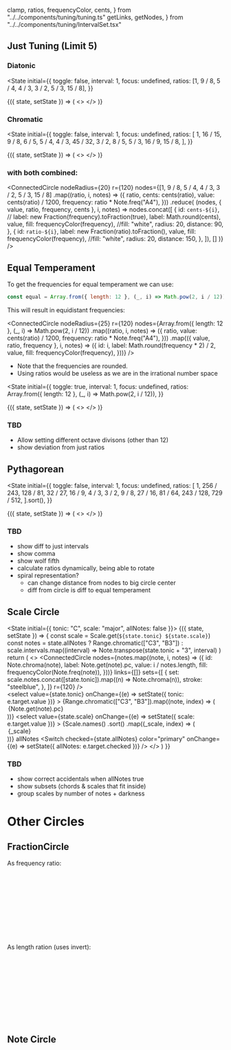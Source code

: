   clamp,
  ratios,
  frequencyColor,
  cents,
} from "../../components/tuning/tuning.ts"
  getLinks,
  getNodes,
} from "../../components/tuning/IntervalSet.tsx"

## Just Tuning (Limit 5)

### Diatonic

<State
  initial={{
    toggle: false,
    interval: 1,
    focus: undefined,
    ratios: [1, 9 / 8, 5 / 4, 4 / 3, 3 / 2, 5 / 3, 15 / 8],
  }}
>
  {({ state, setState }) => (
    <>
      <TuningCircle state={state} setState={setState} />
    </>
  )}
</State>

### Chromatic

<State
  initial={{
    toggle: false,
    interval: 1,
    focus: undefined,
    ratios: [
      1,
      16 / 15,
      9 / 8,
      6 / 5,
      5 / 4,
      4 / 3,
      45 / 32,
      3 / 2,
      8 / 5,
      5 / 3,
      16 / 9,
      15 / 8,
    ],
  }}
>
  {({ state, setState }) => (
    <>
      <TuningCircle state={state} setState={setState} />
    </>
  )}
</State>

### with both combined:

<ConnectedCircle
  nodeRadius={20}
  r={120}
  nodes={[1, 9 / 8, 5 / 4, 4 / 3, 3 / 2, 5 / 3, 15 / 8]
    .map((ratio, i, notes) => ({
      ratio,
      cents: cents(ratio),
      value: cents(ratio) / 1200,
      frequency: ratio * Note.freq("A4"),
    }))
    .reduce(
      (nodes, { value, ratio, frequency, cents }, i, notes) =>
        nodes.concat([
          {
            id: `cents-${i}`,
            // label: new Fraction(frequency).toFraction(true),
            label: Math.round(cents),
            value,
            fill: frequencyColor(frequency),
            //fill: "white",
            radius: 20,
            distance: 90,
          },
          {
            id: `ratio-${i}`,
            label: new Fraction(ratio).toFraction(),
            value,
            fill: frequencyColor(frequency),
            //fill: "white",
            radius: 20,
            distance: 150,
          },
        ]),
      []
    )}
/>

## Equal Temperament

To get the frequencies for equal temperament we can use:

```js
const equal = Array.from({ length: 12 }, (_, i) => Math.pow(2, i / 12))
```

This will result in equidistant frequencies:

<ConnectedCircle
  nodeRadius={25}
  r={120}
  nodes={Array.from({ length: 12 }, (_, i) => Math.pow(2, i / 12))
    .map((ratio, i, notes) => ({
      ratio,
      value: cents(ratio) / 1200,
      frequency: ratio * Note.freq("A4"),
    }))
    .map(({ value, ratio, frequency }, i, notes) => ({
      id: i,
      label: Math.round(frequency * 2) / 2,
      value,
      fill: frequencyColor(frequency),
    }))}
/>

- Note that the frequencies are rounded.
- Using ratios would be useless as we are in the irrational number space

<State
  initial={{
    toggle: true,
    interval: 1,
    focus: undefined,
    ratios: Array.from({ length: 12 }, (_, i) => Math.pow(2, i / 12)),
  }}
>
  {({ state, setState }) => (
    <>
      <TuningCircle state={state} setState={setState} />
    </>
  )}
</State>

### TBD

- Allow setting different octave divisons (other than 12)
- show deviation from just ratios

## Pythagorean

<State
  initial={{
    toggle: false,
    interval: 1,
    focus: undefined,
    ratios: [
      1,
      256 / 243,
      128 / 81,
      32 / 27,
      16 / 9,
      4 / 3,
      3 / 2,
      9 / 8,
      27 / 16,
      81 / 64,
      243 / 128,
      729 / 512,
    ].sort(),
  }}
>
  {({ state, setState }) => (
    <>
      <TuningCircle state={state} setState={setState} />
    </>
  )}
</State>

### TBD

- show diff to just intervals
- show comma
- show wolf fifth
- calculate ratios dynamically, being able to rotate
- spiral representation?
  - can change distance from nodes to big circle center
  - diff from circle is diff to equal temperament

## Scale Circle

<State initial={{ tonic: "C", scale: "major", allNotes: false }}>
  {({ state, setState }) => {
    const scale = Scale.get(`${state.tonic} ${state.scale}`)
    const notes = state.allNotes
      ? Range.chromatic(["C3", "B3"])
      : scale.intervals.map((interval) =>
          Note.transpose(state.tonic + "3", interval)
        )
    return (
      <>
        <ConnectedCircle
          nodes={notes.map((note, i, notes) => ({
            id: Note.chroma(note),
            label: Note.get(note).pc,
            value: i / notes.length,
            fill: frequencyColor(Note.freq(note)),
          }))}
          links={[]}
          sets={[
            {
              set: scale.notes.concat([state.tonic]).map((n) => Note.chroma(n)),
              stroke: "steelblue",
            },
          ]}
          r={120}
        />
        <br />
        <select
          value={state.tonic}
          onChange={(e) => setState({ tonic: e.target.value })}
        >
          {Range.chromatic(["C3", "B3"]).map((note, index) => (
            <option key={index}>{Note.get(note).pc}</option>
          ))}
        </select>
        <select
          value={state.scale}
          onChange={(e) => setState({ scale: e.target.value })}
        >
          {Scale.names()
            .sort()
            .map((_scale, index) => (
              <option key={index}>{_scale}</option>
            ))}
        </select>
        <label>
          allNotes
          <Switch
            checked={state.allNotes}
            color="primary"
            onChange={(e) => setState({ allNotes: e.target.checked })}
          />
        </label>
      </>
    )
  }}
</State>

### TBD

- show correct accidentals when allNotes true
- show subsets (chords & scales that fit inside)
- group scales by number of notes + darkness

# Other Circles

## FractionCircle

As frequency ratio:

<svg width={42} height={42}>
  <FractionCircle top={2} bottom={3} radius={20} cx={20} cy={20} />
</svg>

As length ration (uses invert):

<svg width={42} height={42}>
  <FractionCircle
    top={2}
    bottom={3}
    radius={20}
    cx={20}
    cy={20}
    invert={true}
  />
</svg>

## Note Circle

<svg width={42} height={42}>
  <NoteCircle radius={20} cx={20} cy={20} frequency={440} />
</svg>

